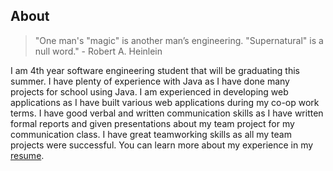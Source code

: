 ## About

> "One man's "magic" is another man’s engineering. "Supernatural" is a null word." - Robert A. Heinlein

I am 4th year software engineering student that will be graduating this summer. I have plenty of experience 
with Java as I have done many projects for school using Java. I am experienced in developing web applications 
as I have built various web applications during my co-op work terms. I have good verbal and written communication 
skills as I have written formal reports and given presentations about my team project for my communication class. 
I have great teamworking skills as all my team projects were successful. You can learn more about my experience
in my [resume](/resume.pdf).